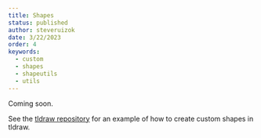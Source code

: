 ```yaml
---
title: Shapes
status: published
author: steveruizok
date: 3/22/2023
order: 4
keywords:
  - custom
  - shapes
  - shapeutils
  - utils
---
```


Coming soon.

See the [tldraw repository](https://github.com/tldraw/tldraw/tree/main/apps/examples) for an example of how to create custom shapes in tldraw.
